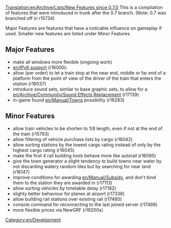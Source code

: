 [[Translation:en/Archive/Lists/New Features since 0.7.0]]
This is a compilation of features that were introduced in trunk after the 0.7 branch. (Note: 0.7 was branched off in r15734)

Major Features are features that have a noticable influence on gameplay if used. Smaller new features are listed under Minor Features.

==Major Features==
* make all windows more flexible (ongoing work)
* [[en/IPv6 support]] (r16000):
* allow (per order) to let a train stop at the near end, middle or far end of a platform from the point of view of the driver of the train that enters the station (r16037)
* introduce sound sets, similar to base graphic sets, to allow for a [[en/Archive/Community/Sound Effects Replacement]] (r17139)
* in-game found [[en/Manual/Towns]] possibility (r18283)

==Minor Features==
* allow train vehicles to be shorten to 1/8 length, even if not at the end of the train (r15793) 
* allow filtering of vehicle purchase lists by cargo (r16042)
* allow sorting stations by the lowest cargo rating instead of only by the highest cargo rating (r16045)
* make the first 4 rail building tools behave more like autorail (r16095)
* give the town generator a slight tendency to build towns near water by not discarding watery random tiles but by searching for near land (r16147)
* improve conditions for awarding [[en/Manual/Subsidy]], and don't bind them to the station they are awarded in (r17113)
* allow sorting vehicles by timetable delay (r17182)
* slighty better behaviour for planes at airport (r17338)
* allow building rail stations over existing rail (r17460)
* console command for reconnecting to the last joined server (r17466)
* more flexible prices via NewGRF (r18200s)

[[Category:en/Development]]